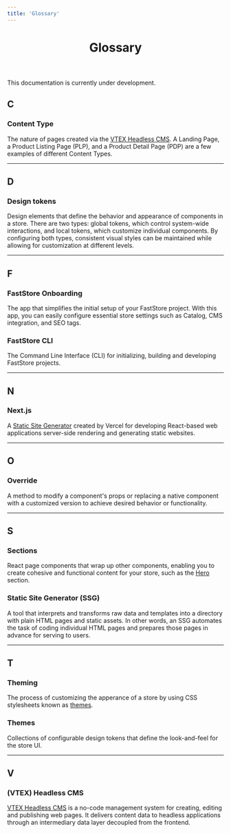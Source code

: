 ```yaml
---
title: 'Glossary'
---
```



<header>

# Glossary

</header>

<Callout type="warning" emoji="⚠️">
  This documentation is currently under development.
</Callout>


  ## C 

  ### Content Type
  The nature of pages created via the [VTEX Headless CMS](/docs/headless-cms-overview). 
  A Landing Page, a Product Listing Page (PLP), and a Product Detail Page (PDP) are a few examples of different Content Types.

---

## D 

### Design tokens
Design elements that define the behavior and appearance of components in a store. 
There are two types: global tokens, which control system-wide interactions, and local tokens, which customize individual components. 
By configuring both types, consistent visual styles can be maintained while allowing for customization at different levels.


---

  ## F

  ### FastStore Onboarding 
  The app that simplifies the initial setup of your FastStore project.
  With this app, you can easily configure essential store settings such as Catalog, CMS integration, and SEO tags. 

  ### FastStore CLI
  The Command Line Interface (CLI) for initializing, building and developing FastStore projects.

---

  ## N

  ### Next.js
  A [Static Site Generator](/docs/getting-started-glossary#static-site-generator-ssg) created by Vercel for developing React-based web applications server-side rendering and generating static websites.

---

  ## O

  ### Override
  A method to modify a component's props or replacing a native component with a customized version to achieve desired behavior or functionality.

---

  ## S

  ### Sections
  React page components that wrap up other components, enabling you to create cohesive and functional content for your store, such as the [Hero](/components/organisms/hero) section.


  ### Static Site Generator (SSG)
  A tool that interprets and transforms raw data and templates into a directory with plain HTML pages and static assets. 
  In other words, an SSG automates the task of coding individual HTML pages and prepares those pages in advance for serving to users.

---

  ## T
  ### Theming
  The process of customizing the apperance of a store by using CSS stylesheets known as [themes](/docs/getting-started-glossary#themes). 

  ### Themes
  Collections of configurable design tokens that define the look-and-feel for the store UI.

---

  ## V

  ### (VTEX) Headless CMS
  [VTEX Headless CMS](/docs/headless-cms-overview) is a no-code management system for creating, editing and publishing web pages. 
  It delivers content data to headless applications through an intermediary data layer decoupled from the frontend.



